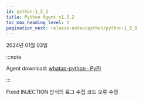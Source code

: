 ```yaml
---
id: python-1_5_2
title: Python Agent v1.5.2
toc_max_heading_level: 2
pagination_next: release-notes/python/python-1_5_0
---
```


2024년 01월 03일

:::note

Agent download: [whatap-python · PyPI](https://pypi.org/project/whatap-python/1.5.2/)

:::

<Status>Fixed</Status> INJECTION 방식의 로그 수집 코드 오류 수정